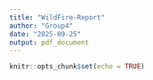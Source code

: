 ---
title: "WildFire-Report"
author: "Group4"
date: "2025-09-25"
output: pdf_document
---

```{r setup, include=FALSE}
knitr::opts_chunk$set(echo = TRUE)
```

